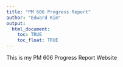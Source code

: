 ```yaml
---
title: "PM 606 Progress Report"
author: "Edward Kim"
output: 
  html_document:
    toc: TRUE
    toc_float: TRUE
---
```


This is my PM 606 Progress Report Website 
